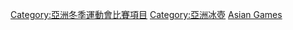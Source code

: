 {{Cat more|亞洲冬季運動會冰壺比賽}}

[[Category:亞洲冬季運動會比賽項目|Category:亞洲冬季運動會比賽項目]]
[[Category:亞洲冰壺|Category:亞洲冰壺]]
[[Category:綜合運動會冰壺比賽|Asian Games]]